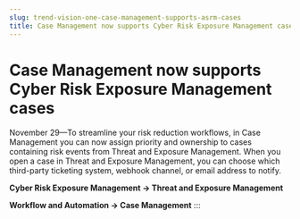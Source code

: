 ```yaml
---
slug: trend-vision-one-case-management-supports-asrm-cases
title: Case Management now supports Cyber Risk Exposure Management cases
---
```

# Case Management now supports Cyber Risk Exposure Management cases

November 29—To streamline your risk reduction workflows, in Case Management you can now assign priority and ownership to cases containing risk events from Threat and Exposure Management. When you open a case in Threat and Exposure Management, you can choose which third-party ticketing system, webhook channel, or email address to notify.

**Cyber Risk Exposure Management → Threat and Exposure Management**

**Workflow and Automation → Case Management**
:::
